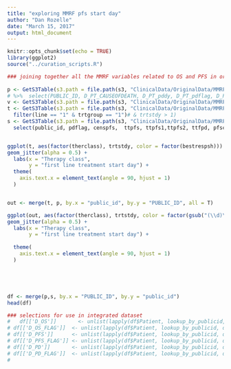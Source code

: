```yaml
---
title: "exploring MMRF pfs start day"
author: "Dan Rozelle"
date: "March 15, 2017"
output: html_document
---
```


```r
knitr::opts_chunk$set(echo = TRUE)
library(ggplot2)
source("../curation_scripts.R")
```

```r
### joining together all the MMRF variables related to OS and PFS in order to select the most appropriate.
 
p <- GetS3Table(s3.path = file.path(s3, "ClinicalData/OriginalData/MMRF_IA9/PER_PATIENT.csv")) 
# %>%  select(PUBLIC_ID, D_PT_CAUSEOFDEATH, D_PT_pddy, D_PT_pdflag, D_PT_ttfpdw)
v <- GetS3Table(s3.path = file.path(s3, "ClinicalData/OriginalData/MMRF_IA9/PER_PATIENT_VISIT.csv"))
t <- GetS3Table(s3.path = file.path(s3, "ClinicalData/OriginalData/MMRF_IA9/STAND_ALONE_TRTRESP.csv")) %>%
  filter(line == "1" & trtgroup == "1")# & trtstdy > 1)
s <- GetS3Table(s3.path = file.path(s3, "ClinicalData/OriginalData/MMRF_IA9/STAND_ALONE_SURVIVAL.csv")) %>%
  select(public_id, pdflag, censpfs,  ttpfs, ttpfs1,ttpfs2, ttfpd, pfscdy, ttcpfs, ttos, censos, oscdy, ttcos, ttos, deathdy, vis6mo, vis12mo)


ggplot(t, aes(factor(therclass), trtstdy, color = factor(bestrespsh))) +
geom_jitter(alpha = 0.5) + 
  labs(x = "Therapy class",
       y = "first line treatment start day") +
  theme(
    axis.text.x = element_text(angle = 90, hjust = 1)
  )


out <- merge(t, p, by.x = "public_id", by.y = "PUBLIC_ID", all = T)

ggplot(out, aes(factor(therclass), trtstdy, color = factor(gsub("(\\d)\\d", "\\1", out$D_PT_age)))) +
geom_jitter(alpha = 0.5) + 
  labs(x = "Therapy class",
       y = "first line treatment start day") +
 
  theme(
    axis.text.x = element_text(angle = 90, hjust = 1)
  )





df <- merge(p,s, by.x = "PUBLIC_ID", by.y = "public_id")
head(df)

### selections for use in integrated dataset
#   df[['D_OS']]       <- unlist(lapply(df$Patient, lookup_by_publicid, dat = survival, field = "ttcos"))
# df[['D_OS_FLAG']]  <- unlist(lapply(df$Patient, lookup_by_publicid, dat = survival, field = "censos"))
# df[['D_PFS']]      <- unlist(lapply(df$Patient, lookup_by_publicid, dat = survival, field = "ttcpfs"))
# df[['D_PFS_FLAG']] <- unlist(lapply(df$Patient, lookup_by_publicid, dat = survival, field = "censpfs"))
# df[['D_PD']]       <- unlist(lapply(df$Patient, lookup_by_publicid, dat = survival, field = "ttfpd"))
# df[['D_PD_FLAG']]  <- unlist(lapply(df$Patient, lookup_by_publicid, dat = survival, field = "pdflag"))
# 

  

```


